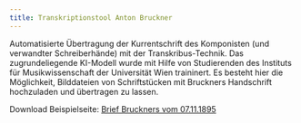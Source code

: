 ```yaml
---
title: Transkriptionstool Anton Bruckner
---
```

Automatisierte Übertragung der Kurrentschrift des Komponisten (und verwandter Schreiberhände) mit der Transkribus-Technik. Das zugrundeliegende KI-Modell wurde mit Hilfe von Studierenden des Instituts für Musikwissenschaft der Universität Wien traininert. Es besteht hier die Möglichkeit, Bilddateien von Schriftstücken mit Bruckners Handschrift hochzuladen und übertragen zu lassen.

Download Beispielseite: [Brief Bruckners vom 07.11.1895](http://www.bruckner-online.at/951107.zip)

<TranskriptionsTool />
